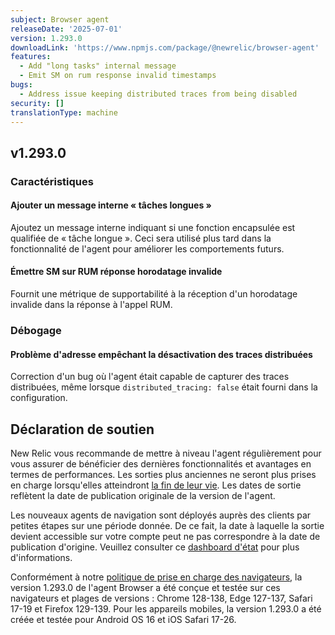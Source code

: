 ```yaml
---
subject: Browser agent
releaseDate: '2025-07-01'
version: 1.293.0
downloadLink: 'https://www.npmjs.com/package/@newrelic/browser-agent'
features:
  - Add "long tasks" internal message
  - Emit SM on rum response invalid timestamps
bugs:
  - Address issue keeping distributed traces from being disabled
security: []
translationType: machine
---
```


## v1.293.0

### Caractéristiques

#### Ajouter un message interne « tâches longues »

Ajoutez un message interne indiquant si une fonction encapsulée est qualifiée de « tâche longue ». Ceci sera utilisé plus tard dans la fonctionnalité de l&apos;agent pour améliorer les comportements futurs.

#### Émettre SM sur RUM réponse horodatage invalide

Fournit une métrique de supportabilité à la réception d&apos;un horodatage invalide dans la réponse à l&apos;appel RUM.

### Débogage

#### Problème d&apos;adresse empêchant la désactivation des traces distribuées

Correction d&apos;un bug où l&apos;agent était capable de capturer des traces distribuées, même lorsque `distributed_tracing: false` était fourni dans la configuration.

## Déclaration de soutien

New Relic vous recommande de mettre à niveau l&apos;agent régulièrement pour vous assurer de bénéficier des dernières fonctionnalités et avantages en termes de performances. Les sorties plus anciennes ne seront plus prises en charge lorsqu&apos;elles atteindront [la fin de leur vie](https://docs.newrelic.com/docs/browser/browser-monitoring/getting-started/browser-agent-eol-policy/). Les dates de sortie reflètent la date de publication originale de la version de l&apos;agent.

Les nouveaux agents de navigation sont déployés auprès des clients par petites étapes sur une période donnée. De ce fait, la date à laquelle la sortie devient accessible sur votre compte peut ne pas correspondre à la date de publication d&apos;origine. Veuillez consulter ce [dashboard d&apos;état](https://newrelic.github.io/newrelic-browser-agent-release/) pour plus d&apos;informations.

Conformément à notre [politique de prise en charge des navigateurs](https://docs.newrelic.com/docs/browser/new-relic-browser/getting-started/compatibility-requirements-browser-monitoring/#browser-types), la version 1.293.0 de l&apos;agent Browser a été conçue et testée sur ces navigateurs et plages de versions : Chrome 128-138, Edge 127-137, Safari 17-19 et Firefox 129-139. Pour les appareils mobiles, la version 1.293.0 a été créée et testée pour Android OS 16 et iOS Safari 17-26.